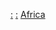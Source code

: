 {{Commons category|Country subdivisions in Africa}}

[[Category:非洲各国地理|:]]
[[Category:非洲各国政治|:]]
[[Category:各大洲國家行政區劃|Africa]]
